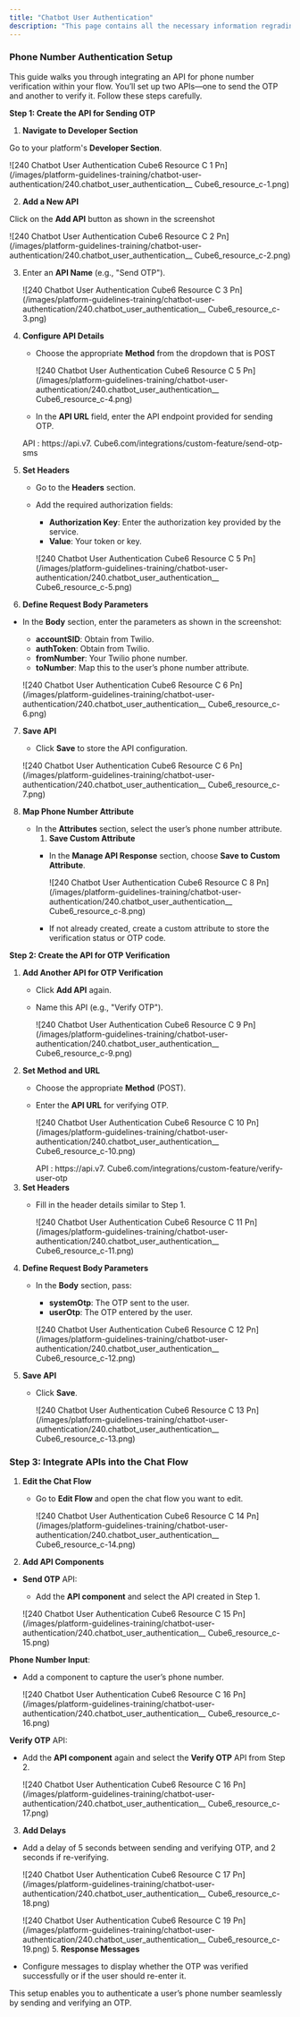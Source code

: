 ```yaml
---
title: "Chatbot User Authentication"
description: "This page contains all the necessary information regrading how you can authenticate users which are coming to your chatbot."
---
```


### **Phone Number Authentication Setup**

This guide walks you through integrating an API for phone number verification within your flow. You’ll set up two APIs—one to send the OTP and another to verify it. Follow these steps carefully.

**Step 1: Create the API for Sending OTP**

1. **Navigate to Developer Section**

Go to your platform's **Developer Section**.

![240 Chatbot User Authentication  Cube6 Resource C 1 Pn](/images/platform-guidelines-training/chatbot-user-authentication/240.chatbot_user_authentication__ Cube6_resource_c-1.png)

2. **Add a New API**

Click on the **Add API** button as shown in the screenshot

![240 Chatbot User Authentication  Cube6 Resource C 2 Pn](/images/platform-guidelines-training/chatbot-user-authentication/240.chatbot_user_authentication__ Cube6_resource_c-2.png)

3. Enter an **API Name** (e.g., "Send OTP").

   ![240 Chatbot User Authentication  Cube6 Resource C 3 Pn](/images/platform-guidelines-training/chatbot-user-authentication/240.chatbot_user_authentication__ Cube6_resource_c-3.png)
4. **Configure API Details**
   - Choose the appropriate **Method** from the dropdown that is POST

     ![240 Chatbot User Authentication  Cube6 Resource C 5 Pn](/images/platform-guidelines-training/chatbot-user-authentication/240.chatbot_user_authentication__ Cube6_resource_c-4.png)
   - In the **API URL** field, enter the API endpoint provided for sending OTP.

   <Info>
     API : https://api.v7. Cube6.com/integrations/custom-feature/send-otp-sms
   </Info>
5. **Set Headers**
   - Go to the **Headers** section.
   - Add the required authorization fields:
     - **Authorization Key**: Enter the authorization key provided by the service.
     - **Value**: Your token or key.

     ![240 Chatbot User Authentication  Cube6 Resource C 5 Pn](/images/platform-guidelines-training/chatbot-user-authentication/240.chatbot_user_authentication__ Cube6_resource_c-5.png)
6. **Define Request Body Parameters**

- In the **Body** section, enter the parameters as shown in the screenshot:
  - **accountSID**: Obtain from Twilio.
  - **authToken**: Obtain from Twilio.
  - **fromNumber**: Your Twilio phone number.
  - **toNumber**: Map this to the user’s phone number attribute.

  ![240 Chatbot User Authentication  Cube6 Resource C 6 Pn](/images/platform-guidelines-training/chatbot-user-authentication/240.chatbot_user_authentication__ Cube6_resource_c-6.png)

7. **Save API**
   - Click **Save** to store the API configuration.

   ![240 Chatbot User Authentication  Cube6 Resource C 6 Pn](/images/platform-guidelines-training/chatbot-user-authentication/240.chatbot_user_authentication__ Cube6_resource_c-7.png)
8. **Map Phone Number Attribute**
   - In the **Attributes** section, select the user’s phone number attribute.
     1. **Save Custom Attribute**
     - In the **Manage API Response** section, choose **Save to Custom Attribute**.

       ![240 Chatbot User Authentication  Cube6 Resource C 8 Pn](/images/platform-guidelines-training/chatbot-user-authentication/240.chatbot_user_authentication__ Cube6_resource_c-8.png)
     - If not already created, create a custom attribute to store the verification status or OTP code.

**Step 2: Create the API for OTP Verification**

1. **Add Another API for OTP Verification**
   - Click **Add API** again.
   - Name this API (e.g., "Verify OTP").

     ![240 Chatbot User Authentication  Cube6 Resource C 9 Pn](/images/platform-guidelines-training/chatbot-user-authentication/240.chatbot_user_authentication__ Cube6_resource_c-9.png)
2. **Set Method and URL**
   - Choose the appropriate **Method** (POST).
   - Enter the **API URL** for verifying OTP.

     ![240 Chatbot User Authentication  Cube6 Resource C 10 Pn](/images/platform-guidelines-training/chatbot-user-authentication/240.chatbot_user_authentication__ Cube6_resource_c-10.png)

     <Info>
       API : https://api.v7. Cube6.com/integrations/custom-feature/verify-user-otp
     </Info>
3. **Set Headers**
   - Fill in the  header details similar to Step 1.

     ![240 Chatbot User Authentication  Cube6 Resource C 11 Pn](/images/platform-guidelines-training/chatbot-user-authentication/240.chatbot_user_authentication__ Cube6_resource_c-11.png)
4. **Define Request Body Parameters**
   - In the **Body** section, pass:
     - **systemOtp**: The OTP sent to the user.
     - **userOtp**: The OTP entered by the user.

     ![240 Chatbot User Authentication  Cube6 Resource C 12 Pn](/images/platform-guidelines-training/chatbot-user-authentication/240.chatbot_user_authentication__ Cube6_resource_c-12.png)
5. **Save API**
   - Click **Save**.

     ![240 Chatbot User Authentication  Cube6 Resource C 13 Pn](/images/platform-guidelines-training/chatbot-user-authentication/240.chatbot_user_authentication__ Cube6_resource_c-13.png)

### **Step 3: Integrate APIs into the Chat Flow**

1. **Edit the Chat Flow**
   - Go to **Edit Flow** and open the chat flow you want to edit.

     ![240 Chatbot User Authentication  Cube6 Resource C 14 Pn](/images/platform-guidelines-training/chatbot-user-authentication/240.chatbot_user_authentication__ Cube6_resource_c-14.png)
2. **Add API Components**

- **Send OTP** API:
  - Add the **API component** and select the  API created in Step 1.

  ![240 Chatbot User Authentication  Cube6 Resource C 15 Pn](/images/platform-guidelines-training/chatbot-user-authentication/240.chatbot_user_authentication__ Cube6_resource_c-15.png)

**Phone Number Input**:

- Add a component to capture the user’s phone number.

  ![240 Chatbot User Authentication  Cube6 Resource C 16 Pn](/images/platform-guidelines-training/chatbot-user-authentication/240.chatbot_user_authentication__ Cube6_resource_c-16.png)

**Verify OTP** API:

- Add the **API component** again and select the **Verify OTP** API from Step 2.

  ![240 Chatbot User Authentication  Cube6 Resource C 16 Pn](/images/platform-guidelines-training/chatbot-user-authentication/240.chatbot_user_authentication__ Cube6_resource_c-17.png)

3. **Add Delays**

- Add a delay of 5 seconds between sending and verifying OTP, and 2 seconds if re-verifying.

  ![240 Chatbot User Authentication  Cube6 Resource C 17 Pn](/images/platform-guidelines-training/chatbot-user-authentication/240.chatbot_user_authentication__ Cube6_resource_c-18.png)

  ![240 Chatbot User Authentication  Cube6 Resource C 19 Pn](/images/platform-guidelines-training/chatbot-user-authentication/240.chatbot_user_authentication__ Cube6_resource_c-19.png)
  5. **Response Messages**


- Configure messages to display whether the OTP was verified successfully or if the user should re-enter it.

This setup enables you to authenticate a user’s phone number seamlessly by sending and verifying an OTP.